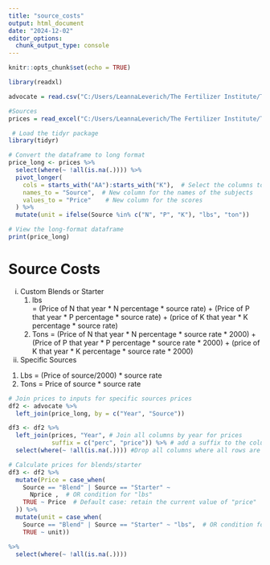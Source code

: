 ```yaml
---
title: "source_costs"
output: html_document
date: "2024-12-02"
editor_options: 
  chunk_output_type: console
---
```


```r
knitr::opts_chunk$set(echo = TRUE)
```


```r
library(readxl)

advocate = read.csv("C:/Users/LeannaLeverich/The Fertilizer Institute/TFI - Programs/Research/4R/4R Calculator/Leanna's Calculator/DE Inputs_MachineCosts.csv")
```


```r
#Sources 
prices = read_excel("C:/Users/LeannaLeverich/The Fertilizer Institute/TFI - Programs/Research/4R/4R Calculator/Leanna's Calculator/FertilizerPrices_Dec2024.xlsx", sheet = 2)
```

```r
 # Load the tidyr package
library(tidyr)

# Convert the dataframe to long format
price_long <- prices %>%
  select(where(~ !all(is.na(.)))) %>% 
  pivot_longer(
    cols = starts_with("AA"):starts_with("K"),  # Select the columns to pivot
    names_to = "Source",  # New column for the names of the subjects
    values_to = "Price"    # New column for the scores
  ) %>%
  mutate(unit = ifelse(Source %in% c("N", "P", "K"), "lbs", "ton"))

# View the long-format dataframe
print(price_long)
```


# Source Costs 
i.	Custom Blends or Starter 
    1.	lbs  
      = (Price of N that year * N percentage * source rate) + (Price of P that year * P percentage * source rate) + (price         of K that year * K percentage * source rate)
    2.	Tons
      = (Price of N that year * N percentage * source rate * 2000) + (Price of P that year * P percentage * source rate *         2000) + (price of K that year * K percentage * source rate * 2000)

ii.	Specific Sources
  1.	Lbs 
    = (Price of source/2000) * source rate 
  2.	Tons 
    = Price of source * source rate



```r
# Join prices to inputs for specific sources prices 
df2 <- advocate %>%
  left_join(price_long, by = c("Year", "Source"))

df3 <- df2 %>%
  left_join(prices, "Year", # Join all columns by year for prices 
            suffix = c("perc", "price")) %>% # add a suffix to the columns for the 2 dataframes being joined 
  select(where(~ !all(is.na(.)))) #Drop all columns where all rows are NA
```


```r
# Calculate prices for blends/starter 
df3 <- df2 %>%
  mutate(Price = case_when(
    Source == "Blend" | Source == "Starter" ~ 
      Nprice ,  # OR condition for "lbs"
    TRUE ~ Price  # Default case: retain the current value of "price"
  )) %>%
  mutate(unit = case_when(
    Source == "Blend" | Source == "Starter" ~ "lbs",  # OR condition for "lbs"
    TRUE ~ unit))

%>%
  select(where(~ !all(is.na(.))))
```


